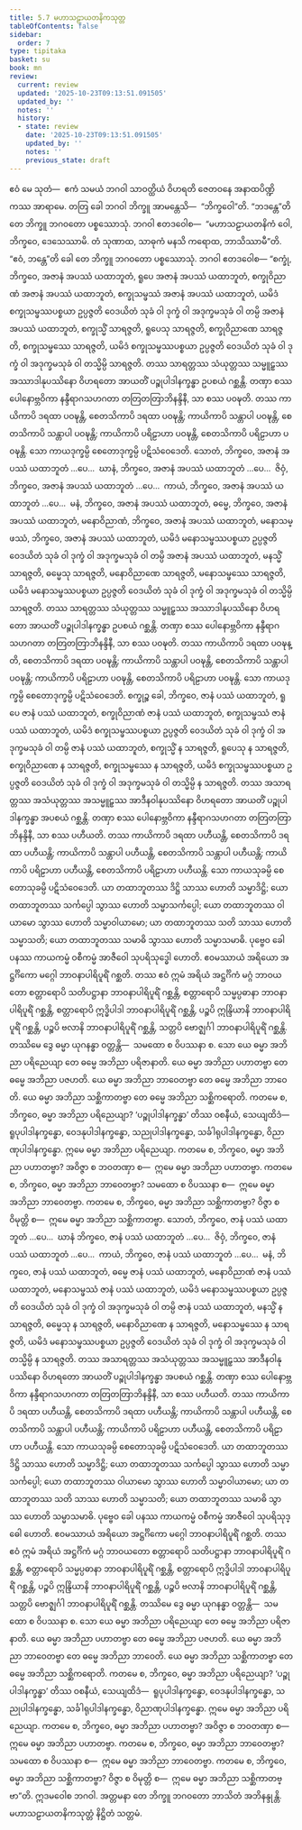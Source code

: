 ```yaml
---
title: 5.7 မဟာသဠာယတနိကသုတ္တ
tableOfContents: false
sidebar:
  order: 7
type: tipitaka
basket: su
book: mn
review:
  current: review
  updated: '2025-10-23T09:13:51.091505'
  updated_by: ''
  notes: ''
  history:
  - state: review
    date: '2025-10-23T09:13:51.091505'
    updated_by: ''
    notes: ''
    previous_state: draft
---
```



<ReviewStatus review={frontmatter.review} showDetails={true} />

<HypothesisAnnotation frontmatter={frontmatter} />

<DynamicBreadcrumb />

<Division number="428" book="mn" e="ch" v="24">

<Paragraph number="1225" book="mn">
ဧဝံ မေ သုတံ—  ဧကံ သမယံ ဘဂဝါ သာဝတ္ထိယံ ဝိဟရတိ ဇေတဝနေ အနာထပိဏ္ဍိကဿ အာရာမေ. တတြ ခေါ ဘဂဝါ ဘိက္ခူ အာမန္တေသိ—  “ဘိက္ခဝေါ”တိ. “ဘဒန္တေ”တိ တေ ဘိက္ခူ ဘဂဝတော ပစ္စဿောသုံ. ဘဂဝါ ဧတဒဝေါစ—  “မဟာသဠာယတနိကံ ဝေါ, ဘိက္ခဝေ, ဒေသေဿာမိ. တံ သုဏာထ, သာဓုကံ မနသိ ကရောထ, ဘာသိဿာမီ”တိ. “ဧဝံ, ဘန္တေ”တိ ခေါ တေ ဘိက္ခူ ဘဂဝတော ပစ္စဿောသုံ. ဘဂဝါ ဧတဒဝေါစ—
</Paragraph>

</Division>
<Division number="429" book="mn" e="ch" v="24">

<Paragraph number="1226" book="mn">
“စက္ခုံ, ဘိက္ခဝေ, အဇာနံ အပဿံ ယထာဘူတံ, ရူပေ အဇာနံ အပဿံ ယထာဘူတံ, စက္ခုဝိညာဏံ အဇာနံ အပဿံ ယထာဘူတံ, စက္ခုသမ္ဖဿံ အဇာနံ အပဿံ ယထာဘူတံ, ယမိဒံ စက္ခုသမ္ဖဿပစ္စယာ ဥပ္ပဇ္ဇတိ ဝေဒယိတံ သုခံ ဝါ ဒုက္ခံ ဝါ အဒုက္ခမသုခံ ဝါ တမ္ပိ အဇာနံ အပဿံ ယထာဘူတံ, စက္ခုသ္မိံ သာရဇ္ဇတိ, ရူပေသု သာရဇ္ဇတိ, စက္ခုဝိညာဏေ သာရဇ္ဇတိ, စက္ခုသမ္ဖဿေ သာရဇ္ဇတိ, ယမိဒံ စက္ခုသမ္ဖဿပစ္စယာ ဥပ္ပဇ္ဇတိ ဝေဒယိတံ သုခံ ဝါ ဒုက္ခံ ဝါ အဒုက္ခမသုခံ ဝါ တသ္မိမ္ပိ သာရဇ္ဇတိ.
</Paragraph>

<Paragraph number="1227" book="mn">
တဿ သာရတ္တဿ သံယုတ္တဿ သမ္မူဠှဿ အဿာဒါနုပဿိနော ဝိဟရတော အာယတိံ ပဉ္စုပါဒါနက္ခန္ဓာ ဥပစယံ ဂစ္ဆန္တိ. တဏှာ စဿ ပေါနောဗ္ဘဝိကာ နန္ဒီရာဂသဟဂတာ တတြတတြာဘိနန္ဒိနီ, သာ စဿ ပဝဍ္ဎတိ. တဿ ကာယိကာပိ ဒရထာ ပဝဍ္ဎန္တိ, စေတသိကာပိ ဒရထာ ပဝဍ္ဎန္တိ; ကာယိကာပိ သန္တာပါ ပဝဍ္ဎန္တိ, စေတသိကာပိ သန္တာပါ ပဝဍ္ဎန္တိ; ကာယိကာပိ ပရိဠာဟာ ပဝဍ္ဎန္တိ, စေတသိကာပိ ပရိဠာဟာ ပဝဍ္ဎန္တိ. သော ကာယဒုက္ခမ္ပိ စေတောဒုက္ခမ္ပိ ပဋိသံဝေဒေတိ.
</Paragraph>

<Paragraph number="1228" book="mn">
သောတံ, ဘိက္ခဝေ, အဇာနံ အပဿံ ယထာဘူတံ …ပေ…  ဃာနံ, ဘိက္ခဝေ, အဇာနံ အပဿံ ယထာဘူတံ …ပေ…  ဇိဝှံ, ဘိက္ခဝေ, အဇာနံ အပဿံ ယထာဘူတံ …ပေ…  ကာယံ, ဘိက္ခဝေ, အဇာနံ အပဿံ ယထာဘူတံ …ပေ…  မနံ, ဘိက္ခဝေ, အဇာနံ အပဿံ ယထာဘူတံ, ဓမ္မေ, ဘိက္ခဝေ, အဇာနံ အပဿံ ယထာဘူတံ, မနောဝိညာဏံ, ဘိက္ခဝေ, အဇာနံ အပဿံ ယထာဘူတံ, မနောသမ္ဖဿံ, ဘိက္ခဝေ, အဇာနံ အပဿံ ယထာဘူတံ, ယမိဒံ မနောသမ္ဖဿပစ္စယာ ဥပ္ပဇ္ဇတိ ဝေဒယိတံ သုခံ ဝါ ဒုက္ခံ ဝါ အဒုက္ခမသုခံ ဝါ တမ္ပိ အဇာနံ အပဿံ ယထာဘူတံ, မနသ္မိံ သာရဇ္ဇတိ, ဓမ္မေသု သာရဇ္ဇတိ, မနောဝိညာဏေ သာရဇ္ဇတိ, မနောသမ္ဖဿေ သာရဇ္ဇတိ, ယမိဒံ မနောသမ္ဖဿပစ္စယာ ဥပ္ပဇ္ဇတိ ဝေဒယိတံ သုခံ ဝါ ဒုက္ခံ ဝါ အဒုက္ခမသုခံ ဝါ တသ္မိမ္ပိ သာရဇ္ဇတိ.
</Paragraph>

<Paragraph number="1229" book="mn">
တဿ သာရတ္တဿ သံယုတ္တဿ သမ္မူဠှဿ အဿာဒါနုပဿိနော ဝိဟရတော အာယတိံ ပဉ္စုပါဒါနက္ခန္ဓာ ဥပစယံ ဂစ္ဆန္တိ. တဏှာ စဿ ပေါနောဗ္ဘဝိကာ နန္ဒီရာဂသဟဂတာ တတြတတြာဘိနန္ဒိနီ, သာ စဿ ပဝဍ္ဎတိ. တဿ ကာယိကာပိ ဒရထာ ပဝဍ္ဎန္တိ, စေတသိကာပိ ဒရထာ ပဝဍ္ဎန္တိ; ကာယိကာပိ သန္တာပါ ပဝဍ္ဎန္တိ, စေတသိကာပိ သန္တာပါ ပဝဍ္ဎန္တိ; ကာယိကာပိ ပရိဠာဟာ ပဝဍ္ဎန္တိ, စေတသိကာပိ ပရိဠာဟာ ပဝဍ္ဎန္တိ. သော ကာယဒုက္ခမ္ပိ စေတောဒုက္ခမ္ပိ ပဋိသံဝေဒေတိ.
</Paragraph>

</Division>
<Division number="430" book="mn" e="ch" v="24">

<Paragraph number="1230" book="mn">
စက္ခုဉ္စ ခေါ, ဘိက္ခဝေ, ဇာနံ ပဿံ ယထာဘူတံ, ရူပေ ဇာနံ ပဿံ ယထာဘူတံ, စက္ခုဝိညာဏံ ဇာနံ ပဿံ ယထာဘူတံ, စက္ခုသမ္ဖဿံ ဇာနံ ပဿံ ယထာဘူတံ, ယမိဒံ စက္ခုသမ္ဖဿပစ္စယာ ဥပ္ပဇ္ဇတိ ဝေဒယိတံ သုခံ ဝါ ဒုက္ခံ ဝါ အဒုက္ခမသုခံ ဝါ တမ္ပိ ဇာနံ ပဿံ ယထာဘူတံ, စက္ခုသ္မိံ န သာရဇ္ဇတိ, ရူပေသု န သာရဇ္ဇတိ, စက္ခုဝိညာဏေ န သာရဇ္ဇတိ, စက္ခုသမ္ဖဿေ န သာရဇ္ဇတိ, ယမိဒံ စက္ခုသမ္ဖဿပစ္စယာ ဥပ္ပဇ္ဇတိ ဝေဒယိတံ သုခံ ဝါ ဒုက္ခံ ဝါ အဒုက္ခမသုခံ ဝါ တသ္မိမ္ပိ န သာရဇ္ဇတိ.
</Paragraph>

<Paragraph number="1231" book="mn">
တဿ အသာရတ္တဿ အသံယုတ္တဿ အသမ္မူဠှဿ အာဒီနဝါနုပဿိနော ဝိဟရတော အာယတိံ ပဉ္စုပါဒါနက္ခန္ဓာ အပစယံ ဂစ္ဆန္တိ. တဏှာ စဿ ပေါနောဗ္ဘဝိကာ နန္ဒီရာဂသဟဂတာ တတြတတြာဘိနန္ဒိနီ, သာ စဿ ပဟီယတိ. တဿ ကာယိကာပိ ဒရထာ ပဟီယန္တိ, စေတသိကာပိ ဒရထာ ပဟီယန္တိ; ကာယိကာပိ သန္တာပါ ပဟီယန္တိ, စေတသိကာပိ သန္တာပါ ပဟီယန္တိ; ကာယိကာပိ ပရိဠာဟာ ပဟီယန္တိ, စေတသိကာပိ ပရိဠာဟာ ပဟီယန္တိ. သော ကာယသုခမ္ပိ စေတောသုခမ္ပိ ပဋိသံဝေဒေတိ.
</Paragraph>

</Division>
<Division number="431" book="mn" e="ch" v="24">

<Paragraph number="1232" book="mn">
ယာ တထာဘူတဿ ဒိဋ္ဌိ သာဿ ဟောတိ သမ္မာဒိဋ္ဌိ; ယော တထာဘူတဿ သင်္ကပ္ပေါ သွာဿ ဟောတိ သမ္မာသင်္ကပ္ပေါ; ယော တထာဘူတဿ ဝါယာမော သွာဿ ဟောတိ သမ္မာဝါယာမော; ယာ တထာဘူတဿ သတိ သာဿ ဟောတိ သမ္မာသတိ; ယော တထာဘူတဿ သမာဓိ သွာဿ ဟောတိ သမ္မာသမာဓိ. ပုဗ္ဗေဝ ခေါ ပနဿ ကာယကမ္မံ ဝစီကမ္မံ အာဇီဝေါ သုပရိသုဒ္ဓေါ ဟောတိ. ဧဝမဿာယံ အရိယော အဋ္ဌင်္ဂိကော မဂ္ဂေါ ဘာဝနာပါရိပူရိံ ဂစ္ဆတိ.
</Paragraph>

<Paragraph number="1233" book="mn">
တဿ ဧဝံ ဣမံ အရိယံ အဋ္ဌင်္ဂိကံ မဂ္ဂံ ဘာဝယတော စတ္တာရောပိ သတိပဋ္ဌာနာ ဘာဝနာပါရိပူရိံ ဂစ္ဆန္တိ, စတ္တာရောပိ သမ္မပ္ပဓာနာ ဘာဝနာပါရိပူရိံ ဂစ္ဆန္တိ, စတ္တာရောပိ ဣဒ္ဓိပါဒါ ဘာဝနာပါရိပူရိံ ဂစ္ဆန္တိ, ပဉ္စပိ ဣန္ဒြိယာနိ ဘာဝနာပါရိပူရိံ ဂစ္ဆန္တိ, ပဉ္စပိ ဗလာနိ ဘာဝနာပါရိပူရိံ ဂစ္ဆန္တိ, သတ္တပိ ဗောဇ္ဈင်္ဂါ ဘာဝနာပါရိပူရိံ ဂစ္ဆန္တိ.
</Paragraph>

<Paragraph number="1234" book="mn">
တဿိမေ ဒွေ ဓမ္မာ ယုဂနန္ဓာ ဝတ္တန္တိ—  သမထော စ ဝိပဿနာ စ. သော ယေ ဓမ္မာ အဘိညာ ပရိညေယျာ တေ ဓမ္မေ အဘိညာ ပရိဇာနာတိ. ယေ ဓမ္မာ အဘိညာ ပဟာတဗ္ဗာ တေ ဓမ္မေ အဘိညာ ပဇဟတိ. ယေ ဓမ္မာ အဘိညာ ဘာဝေတဗ္ဗာ တေ ဓမ္မေ အဘိညာ ဘာဝေတိ. ယေ ဓမ္မာ အဘိညာ သစ္ဆိကာတဗ္ဗာ တေ ဓမ္မေ အဘိညာ သစ္ဆိကရောတိ.
</Paragraph>

<Paragraph number="1235" book="mn">
ကတမေ စ, ဘိက္ခဝေ, ဓမ္မာ အဘိညာ ပရိညေယျာ? ‘ပဉ္စုပါဒါနက္ခန္ဓာ’ တိဿ ဝစနီယံ, သေယျထိဒံ—  ရူပုပါဒါနက္ခန္ဓော, ဝေဒနုပါဒါနက္ခန္ဓော, သညုပါဒါနက္ခန္ဓော, သင်္ခါရုပါဒါနက္ခန္ဓော, ဝိညာဏုပါဒါနက္ခန္ဓော. ဣမေ ဓမ္မာ အဘိညာ ပရိညေယျာ.
</Paragraph>

<Paragraph number="1236" book="mn">
ကတမေ စ, ဘိက္ခဝေ, ဓမ္မာ အဘိညာ ပဟာတဗ္ဗာ? အဝိဇ္ဇာ စ ဘဝတဏှာ စ—  ဣမေ ဓမ္မာ အဘိညာ ပဟာတဗ္ဗာ.
</Paragraph>

<Paragraph number="1237" book="mn">
ကတမေ စ, ဘိက္ခဝေ, ဓမ္မာ အဘိညာ ဘာဝေတဗ္ဗာ? သမထော စ ဝိပဿနာ စ—  ဣမေ ဓမ္မာ အဘိညာ ဘာဝေတဗ္ဗာ.
</Paragraph>

<Paragraph number="1238" book="mn">
ကတမေ စ, ဘိက္ခဝေ, ဓမ္မာ အဘိညာ သစ္ဆိကာတဗ္ဗာ? ဝိဇ္ဇာ စ ဝိမုတ္တိ စ—  ဣမေ ဓမ္မာ အဘိညာ သစ္ဆိကာတဗ္ဗာ.
</Paragraph>

</Division>
<Division number="432" book="mn" e="ch" v="24">

<Paragraph number="1239" book="mn">
သောတံ, ဘိက္ခဝေ, ဇာနံ ပဿံ ယထာဘူတံ …ပေ…  ဃာနံ ဘိက္ခဝေ, ဇာနံ ပဿံ ယထာဘူတံ …ပေ…  ဇိဝှံ, ဘိက္ခဝေ, ဇာနံ ပဿံ ယထာဘူတံ …ပေ…  ကာယံ, ဘိက္ခဝေ, ဇာနံ ပဿံ ယထာဘူတံ …ပေ…  မနံ, ဘိက္ခဝေ, ဇာနံ ပဿံ ယထာဘူတံ, ဓမ္မေ ဇာနံ ပဿံ ယထာဘူတံ, မနောဝိညာဏံ ဇာနံ ပဿံ ယထာဘူတံ, မနောသမ္ဖဿံ ဇာနံ ပဿံ ယထာဘူတံ, ယမိဒံ မနောသမ္ဖဿပစ္စယာ ဥပ္ပဇ္ဇတိ ဝေဒယိတံ သုခံ ဝါ ဒုက္ခံ ဝါ အဒုက္ခမသုခံ ဝါ တမ္ပိ ဇာနံ ပဿံ ယထာဘူတံ, မနသ္မိံ န သာရဇ္ဇတိ, ဓမ္မေသု န သာရဇ္ဇတိ, မနောဝိညာဏေ န သာရဇ္ဇတိ, မနောသမ္ဖဿေ န သာရဇ္ဇတိ, ယမိဒံ မနောသမ္ဖဿပစ္စယာ ဥပ္ပဇ္ဇတိ ဝေဒယိတံ သုခံ ဝါ ဒုက္ခံ ဝါ အဒုက္ခမသုခံ ဝါ တသ္မိမ္ပိ န သာရဇ္ဇတိ.
</Paragraph>

<Paragraph number="1240" book="mn">
တဿ အသာရတ္တဿ အသံယုတ္တဿ အသမ္မူဠှဿ အာဒီနဝါနုပဿိနော ဝိဟရတော အာယတိံ ပဉ္စုပါဒါနက္ခန္ဓာ အပစယံ ဂစ္ဆန္တိ. တဏှာ စဿ ပေါနောဗ္ဘဝိကာ နန္ဒီရာဂသဟဂတာ တတြတတြာဘိနန္ဒိနီ, သာ စဿ ပဟီယတိ. တဿ ကာယိကာပိ ဒရထာ ပဟီယန္တိ, စေတသိကာပိ ဒရထာ ပဟီယန္တိ; ကာယိကာပိ သန္တာပါ ပဟီယန္တိ, စေတသိကာပိ သန္တာပါ ပဟီယန္တိ; ကာယိကာပိ ပရိဠာဟာ ပဟီယန္တိ, စေတသိကာပိ ပရိဠာဟာ ပဟီယန္တိ. သော ကာယသုခမ္ပိ စေတောသုခမ္ပိ ပဋိသံဝေဒေတိ.
</Paragraph>

</Division>
<Division number="433" book="mn" e="ch" v="24">

<Paragraph number="1241" book="mn">
ယာ တထာဘူတဿ ဒိဋ္ဌိ သာဿ ဟောတိ သမ္မာဒိဋ္ဌိ; ယော တထာဘူတဿ သင်္ကပ္ပေါ သွာဿ ဟောတိ သမ္မာသင်္ကပ္ပေါ; ယော တထာဘူတဿ ဝါယာမော သွာဿ ဟောတိ သမ္မာဝါယာမော; ယာ တထာဘူတဿ သတိ သာဿ ဟောတိ သမ္မာသတိ; ယော တထာဘူတဿ သမာဓိ သွာဿ ဟောတိ သမ္မာသမာဓိ. ပုဗ္ဗေဝ ခေါ ပနဿ ကာယကမ္မံ ဝစီကမ္မံ အာဇီဝေါ သုပရိသုဒ္ဓေါ ဟောတိ. ဧဝမဿာယံ အရိယော အဋ္ဌင်္ဂိကော မဂ္ဂေါ ဘာဝနာပါရိပူရိံ ဂစ္ဆတိ.
</Paragraph>

<Paragraph number="1242" book="mn">
တဿ ဧဝံ ဣမံ အရိယံ အဋ္ဌင်္ဂိကံ မဂ္ဂံ ဘာဝယတော စတ္တာရောပိ သတိပဋ္ဌာနာ ဘာဝနာပါရိပူရိံ ဂစ္ဆန္တိ, စတ္တာရောပိ သမ္မပ္ပဓာနာ ဘာဝနာပါရိပူရိံ ဂစ္ဆန္တိ, စတ္တာရောပိ ဣဒ္ဓိပါဒါ ဘာဝနာပါရိပူရိံ ဂစ္ဆန္တိ, ပဉ္စပိ ဣန္ဒြိယာနိ ဘာဝနာပါရိပူရိံ ဂစ္ဆန္တိ, ပဉ္စပိ ဗလာနိ ဘာဝနာပါရိပူရိံ ဂစ္ဆန္တိ, သတ္တပိ ဗောဇ္ဈင်္ဂါ ဘာဝနာပါရိပူရိံ ဂစ္ဆန္တိ.
</Paragraph>

<Paragraph number="1243" book="mn">
တဿိမေ ဒွေ ဓမ္မာ ယုဂနန္ဓာ ဝတ္တန္တိ—  သမထော စ ဝိပဿနာ စ. သော ယေ ဓမ္မာ အဘိညာ ပရိညေယျာ တေ ဓမ္မေ အဘိညာ ပရိဇာနာတိ. ယေ ဓမ္မာ အဘိညာ ပဟာတဗ္ဗာ တေ ဓမ္မေ အဘိညာ ပဇဟတိ. ယေ ဓမ္မာ အဘိညာ ဘာဝေတဗ္ဗာ တေ ဓမ္မေ အဘိညာ ဘာဝေတိ. ယေ ဓမ္မာ အဘိညာ သစ္ဆိကာတဗ္ဗာ တေ ဓမ္မေ အဘိညာ သစ္ဆိကရောတိ.
</Paragraph>

<Paragraph number="1244" book="mn">
ကတမေ စ, ဘိက္ခဝေ, ဓမ္မာ အဘိညာ ပရိညေယျာ? ‘ပဉ္စုပါဒါနက္ခန္ဓာ’ တိဿ ဝစနီယံ, သေယျထိဒံ—  ရူပုပါဒါနက္ခန္ဓော, ဝေဒနုပါဒါနက္ခန္ဓော, သညုပါဒါနက္ခန္ဓော, သင်္ခါရုပါဒါနက္ခန္ဓော, ဝိညာဏုပါဒါနက္ခန္ဓော. ဣမေ ဓမ္မာ အဘိညာ ပရိညေယျာ.
</Paragraph>

<Paragraph number="1245" book="mn">
ကတမေ စ, ဘိက္ခဝေ, ဓမ္မာ အဘိညာ ပဟာတဗ္ဗာ? အဝိဇ္ဇာ စ ဘဝတဏှာ စ—  ဣမေ ဓမ္မာ အဘိညာ ပဟာတဗ္ဗာ.
</Paragraph>

<Paragraph number="1246" book="mn">
ကတမေ စ, ဘိက္ခဝေ, ဓမ္မာ အဘိညာ ဘာဝေတဗ္ဗာ? သမထော စ ဝိပဿနာ စ—  ဣမေ ဓမ္မာ အဘိညာ ဘာဝေတဗ္ဗာ.
</Paragraph>

<Paragraph number="1247" book="mn">
ကတမေ စ, ဘိက္ခဝေ, ဓမ္မာ အဘိညာ သစ္ဆိကာတဗ္ဗာ? ဝိဇ္ဇာ စ ဝိမုတ္တိ စ—  ဣမေ ဓမ္မာ အဘိညာ သစ္ဆိကာတဗ္ဗာ”တိ.
</Paragraph>

<Paragraph number="1248" book="mn">
ဣဒမဝေါစ ဘဂဝါ. အတ္တမနာ တေ ဘိက္ခူ ဘဂဝတော ဘာသိတံ အဘိနန္ဒုန္တိ.

</Paragraph>
</Division>

<Paragraph number="1249" type="center" book="mn">
မဟာသဠာယတနိကသုတ္တံ နိဋ္ဌိတံ သတ္တမံ.
</Paragraph>